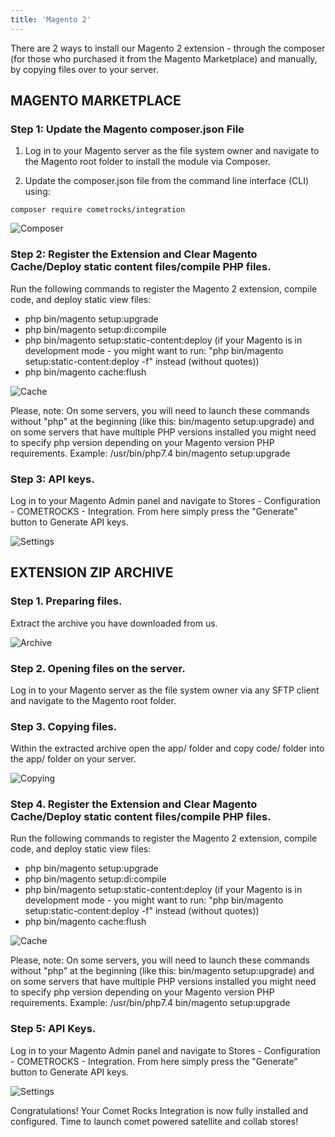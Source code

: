 ```yaml
---
title: 'Magento 2'
---
```


There are 2 ways to install our Magento 2 extension - through the composer (for those who purchased it from the Magento Marketplace) and manually, by copying files over to your server.

## MAGENTO MARKETPLACE


### Step 1: Update the Magento composer.json File

  1. Log in to your Magento server as the file system owner and navigate to the Magento root folder to install the module via Composer.
  
  2. Update the composer.json file from the command line interface (CLI) using:
  
  `composer require cometrocks/integration`

![Composer](/images/Screenshot-2023-08-29-at-14.59.13.png)


### Step 2: Register the Extension and Clear Magento Cache/Deploy static content files/compile PHP files.


Run the following commands to register the Magento 2 extension, compile code, and deploy static view files:

- php bin/magento setup:upgrade
- php bin/magento setup:di:compile
- php bin/magento setup:static-content:deploy (if your Magento is in development mode - you might want to run: "php bin/magento setup:static-content:deploy -f" instead (without quotes))
- php bin/magento cache:flush

![Cache](/images/Screenshot-2023-08-29-at-15.54.57.png)

Please, note: On some servers, you will need to launch these commands without "php" at the beginning (like this: bin/magento setup:upgrade) and on some servers that have multiple PHP versions installed you might need to specify php version depending on your Magento version PHP requirements.
Example: /usr/bin/php7.4 bin/magento setup:upgrade


### Step 3: API keys.

Log in to your Magento Admin panel and navigate to Stores - Configuration - COMETROCKS - Integration. From here simply press the "Generate" button to Generate API keys.

![Settings](/images/Screenshot-2023-08-29-at-15.25.56.png)




## EXTENSION ZIP ARCHIVE


### Step 1. Preparing files.

Extract the archive you have downloaded from us.

![Archive](/images/Screenshot-2023-08-29-at-15.12.09.png)

### Step 2. Opening files on the server.

Log in to your Magento server as the file system owner via any SFTP client and navigate to the Magento root folder.


### Step 3. Copying files.

Within the extracted archive open the app/ folder and copy code/ folder into the app/ folder on your server.

![Copying](/images/Screenshot-2023-08-29-at-15.13.49.png)

### Step 4. Register the Extension and Clear Magento Cache/Deploy static content files/compile PHP files.


Run the following commands to register the Magento 2 extension, compile code, and deploy static view files:

- php bin/magento setup:upgrade
- php bin/magento setup:di:compile
- php bin/magento setup:static-content:deploy (if your Magento is in development mode - you might want to run: "php bin/magento setup:static-content:deploy -f" instead (without quotes))
- php bin/magento cache:flush

![Cache](/images/Screenshot-2023-08-29-at-15.54.57.png)

Please, note: On some servers, you will need to launch these commands without "php" at the beginning (like this: bin/magento setup:upgrade) and on some servers that have multiple PHP versions installed you might need to specify php version depending on your Magento version PHP requirements.
Example: /usr/bin/php7.4 bin/magento setup:upgrade


### Step 5: API Keys.

Log in to your Magento Admin panel and navigate to Stores - Configuration - COMETROCKS - Integration. From here simply press the "Generate" button to Generate API keys.

![Settings](/images/Screenshot-2023-08-29-at-15.25.56.png)


Congratulations! Your Comet Rocks Integration is now fully installed and configured. Time to launch comet powered satellite and collab stores!
